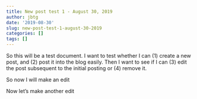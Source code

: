 ```yaml
---
title: New post test 1 - August 30, 2019
author: jbtg
date: '2019-08-30'
slug: new-post-test-1-august-30-2019
categories: []
tags: []
---
```



So this will be a test document. I want to test whether I can (1) create a new post, and (2) post it into the blog easily. Then I want to see if I can (3) edit the post subsequent to the initial posting or (4) remove it.

So now I will make an edit

Now let's make another edit